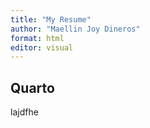 ```yaml
---
title: "My Resume"
author: "Maellin Joy Dineros"
format: html
editor: visual
---
```


## Quarto

lajdfhe

